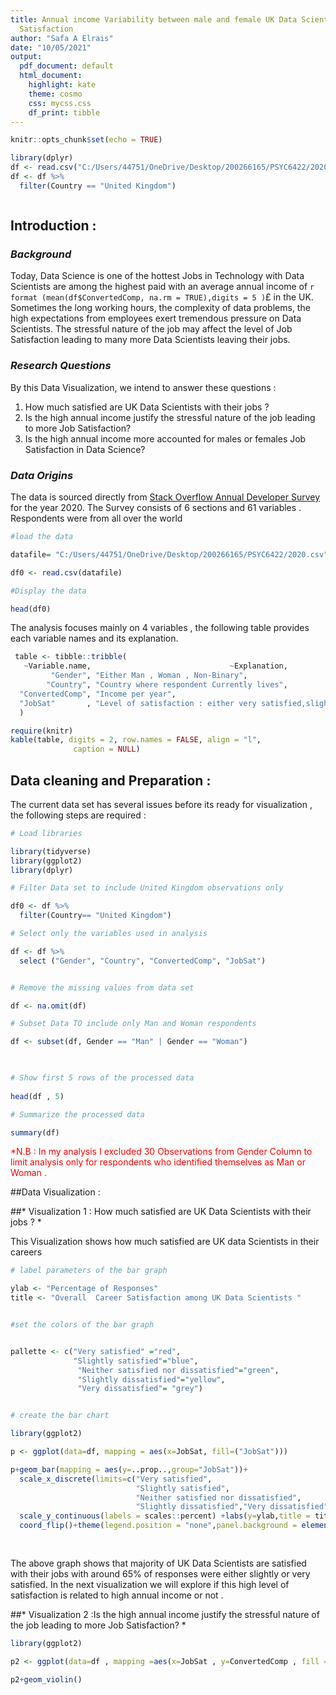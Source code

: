 ```yaml
---
title: Annual income Variability between male and female UK Data Scientists and Job
  Satisfaction
author: "Safa A Elrais"
date: "10/05/2021"
output:
  pdf_document: default
  html_document:
    highlight: kate
    theme: cosmo
    css: mycss.css
    df_print: tibble
---
```


```r
knitr::opts_chunk$set(echo = TRUE)
```

```r
library(dplyr)
df <- read.csv("C:/Users/44751/OneDrive/Desktop/200266165/PSYC6422/2020.csv")
df <- df %>% 
  filter(Country == "United Kingdom")



```
## Introduction  :

### *Background *
Today, Data Science is one of the hottest Jobs in Technology with Data Scientists are among the highest paid with an average annual income of `r format (mean(df$ConvertedComp, na.rm = TRUE),digits = 5 )`£ in the UK. Sometimes the long working hours, the complexity of data problems, the high expectations from employees exert tremendous pressure on Data Scientists. The stressful nature of the job may affect the level of Job Satisfaction leading to many more Data Scientists leaving their jobs.    

###  *Research Questions*

By this Data Visualization, we intend to answer these questions :


1. How much satisfied are UK Data Scientists with their jobs ?
2. Is the high annual income justify the stressful nature of the job leading to more Job Satisfaction?
3. Is the high annual income more accounted for males or females Job Satisfaction in Data Science?

### *Data Origins*

The data is sourced directly from [Stack Overflow Annual Developer Survey](https://insights.stackoverflow.com/survey/) for the year 2020. The Survey consists of 6 sections and 61 variables . Respondents were from all over the world 


```r

#load the data

datafile= "C:/Users/44751/OneDrive/Desktop/200266165/PSYC6422/2020.csv"

df0 <- read.csv(datafile)

#Display the data

head(df0)


```
The analysis focuses mainly on 4 variables , the following table provides each variable names and its explanation.

```r

 table <- tibble::tribble(
   ~Variable.name,                               ~Explanation,
         "Gender", "Either Man , Woman , Non-Binary",             
        "Country", "Country where respondent Currently lives",             
  "ConvertedComp", "Income per year",             
  "JobSat"       , "Level of satisfaction : either very satisfied,slightly satisfied , neither Satisfied nor dissatisfied , slightly disatisfied , very dissatisfied " ,   
  )

require(knitr)
kable(table, digits = 2, row.names = FALSE, align = "l",
              caption = NULL)


```
## Data cleaning and Preparation : 

The current data set has several issues before its ready for visualization , the following steps are required :

```r

# Load libraries 

library(tidyverse)
library(ggplot2)
library(dplyr)

# Filter Data set to include United Kingdom observations only 

df0 <- df %>% 
  filter(Country== "United Kingdom")

# Select only the variables used in analysis

df <- df %>% 
  select ("Gender", "Country", "ConvertedComp", "JobSat")


# Remove the missing values from data set 

df <- na.omit(df)

# Subset Data TO include only Man and Woman respondents 

df <- subset(df, Gender == "Man" | Gender == "Woman")


 
# Show first 5 rows of the processed data 
 
head(df , 5)

# Summarize the processed data 

summary(df)


```


<font color = "Red"> *N.B : In my analysis I excluded 30 Observations from Gender Column to limit analysis only for respondents who identified themselves as Man or Woman .</font>


##Data Visualization :

##* Visualization 1 :  How much satisfied are UK Data Scientists with their jobs ? *

This Visualization shows how much satisfied are UK data Scientists in their careers 

```r

# label parameters of the bar graph

ylab <- "Percentage of Responses"
title <- "Overall  Career Satisfaction among UK Data Scientists "


#set the colors of the bar graph 


pallette <- c("Very satisfied" ="red",
              "Slightly satisfied"="blue",
               "Neither satisfied nor dissatisfied"="green",
               "Slightly dissatisfied"="yellow",
               "Very dissatisfied"= "grey")


# create the bar chart

library(ggplot2)

p <- ggplot(data=df, mapping = aes(x=JobSat, fill=("JobSat")))

p+geom_bar(mapping = aes(y=..prop..,group="JobSat"))+
  scale_x_discrete(limits=c("Very satisfied",
                            "Slightly satisfied",
                            "Neither satisfied nor dissatisfied",
                            "Slightly dissatisfied","Very dissatisfied"))+
  scale_y_continuous(labels = scales::percent) +labs(y=ylab,title = title)+
  coord_flip()+theme(legend.position = "none",panel.background = element_blank(),plot.title=element_text(family="Times", face="italic", size=18 , color = "#170630"), axis.title.y = element_blank(),axis.title.x = element_text(family= "Times", size = 10))+scale_fill_brewer(palette = "Dark2")
                          
                                                                                                                                                                                                                                
```

The above graph shows that majority of UK Data Scientists are satisfied with their jobs with around 65% of responses were either slightly or very satisfied. In the next visualization we will explore if this high level of satisfaction is related to high annual income or not .


##* Visualization 2 :Is the high annual income justify the stressful nature of the job leading to more Job Satisfaction? *


```r
library(ggplot2)

p2 <- ggplot(data=df , mapping =aes(x=JobSat , y=ConvertedComp , fill = JobSat))

p2+geom_violin() 

```

